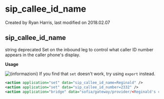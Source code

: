 
# sip_callee_id_name 

 Created by  Ryan Harris, last modified on 2018.02.07

## sip_callee_id_name

string deprecated Set on the inbound leg to control what caller ID number appears in the caller phone's display.

**Usage**

![(informazioni)](/images/icons/emoticons/information.svg) If you find that `set` doesn't work, try using `export` instead.

```xml
<action application="set" data="sip_callee_id_name=Reginald" />
<action application="set" data="sip_callee_id_number=2332" />
<action application="bridge" data="sofia/gateway/provider/<Reginald's cellphone number>" />
```


